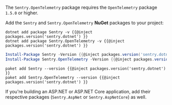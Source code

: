 <Note>

The `Sentry.OpenTelemetry` package requires the `OpenTelemetry` package `1.5.0` or higher.

</Note>

Add the `Sentry` and `Sentry.OpenTelemetry` **NuGet** packages to your project:

```shell {tabTitle:.NET Core CLI}
dotnet add package Sentry -v {{@inject packages.version('sentry.dotnet') }}
dotnet add package Sentry.OpenTelemetry -v {{@inject packages.version('sentry.dotnet') }}
```

```powershell {tabTitle:Package Manager}
Install-Package Sentry -Version {{@inject packages.version('sentry.dotnet') }}
Install-Package Sentry.OpenTelemetry -Version {{@inject packages.version('sentry.dotnet') }}
```

```shell {tabTitle:Paket CLI}
paket add Sentry --version {{@inject packages.version('sentry.dotnet') }}
paket add Sentry.OpenTelemetry --version {{@inject packages.version('sentry.dotnet') }}
```

If you're building an ASP.NET or ASP.NET Core application, add their respective packages (`Sentry.AspNet` or `Sentry.AspNetCore`) as well.
